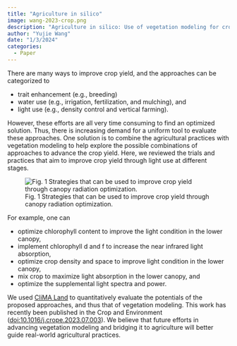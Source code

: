 ```yaml
---
title: "Agriculture in silico"
image: wang-2023-crop.png
description: "Agriculture in silico: Use of vegetation modeling for crop yield advances"
author: "Yujie Wang"
date: "1/3/2024"
categories:
  - Paper
---
```


There are many ways to improve crop yield, and the approaches can be categorized to

- trait enhancement (e.g., breeding)
- water use (e.g., irrigation, fertilization, and mulching), and
- light use (e.g., density control and vertical farming).

However, these efforts are all very time consuming to find an optimized solution. Thus, there is increasing demand for a uniform tool to evaluate these approaches. One solution is to combine the agricultural practices with vegetation modeling to help explore the possible combinations of approaches to advance the crop yield. Here, we reviewed the trials and practices that aim to improve crop yield through light use at different stages.

![Fig. 1 Strategies that can be used to improve crop yield through canopy radiation optimization.](wang-2023-crop-strategies.jpg)

For example, one can

- optimize chlorophyll content to improve the light condition in the lower canopy,
- implement chlorophyll d and f to increase the near infrared light absorption,
- optimize crop density and space to improve light condition in the lower canopy,
- mix crop to maximize light absorption in the lower canopy, and
- optimize the supplemental light spectra and power.

We used [CliMA Land](https://github.com/CliMA/Land){target="_blank"} to quantitatively evaluate the potentials of the proposed approaches, and thus that of vegetation modeling. This work has recently been published in the Crop and Environment ([doi:10.1016/j.crope.2023.07.003](https://doi.org/10.1016/j.crope.2023.07.003){target="_blank"}). We believe that future efforts in advancing vegetation modeling and bridging it to agriculture will better guide real-world agricultural practices.
